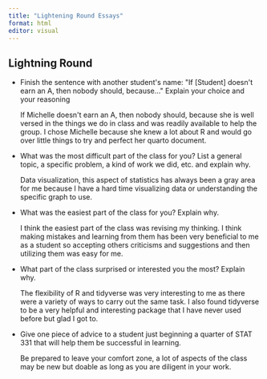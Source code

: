 ```yaml
---
title: "Lightening Round Essays"
format: html
editor: visual
---
```


## Lightning Round

-   Finish the sentence with another student\'s name: \"If \[Student\] doesn\'t earn an A, then nobody should, because...\" Explain your choice and your reasoning

    If Michelle doesn\'t earn an A, then nobody should, because she is well versed in the things we do in class and was readily available to help the group. I chose Michelle because she knew a lot about R and would go over little things to try and perfect her quarto document.

-   What was the most difficult part of the class for you? List a general topic, a specific problem, a kind of work we did, etc. and explain why.

    Data visualization, this aspect of statistics has always been a gray area for me because I have a hard time visualizing data or understanding the specific graph to use.

-   What was the easiest part of the class for you? Explain why.

    I think the easiest part of the class was revising my thinking. I think making mistakes and learning from them has been very beneficial to me as a student so accepting others criticisms and suggestions and then utilizing them was easy for me.

-   What part of the class surprised or interested you the most? Explain why.

    The flexibility of R and tidyverse was very interesting to me as there were a variety of ways to carry out the same task. I also found tidyverse to be a very helpful and interesting package that I have never used before but glad I got to.

-   Give one piece of advice to a student just beginning a quarter of STAT 331 that will help them be successful in learning.

    Be prepared to leave your comfort zone, a lot of aspects of the class may be new but doable as long as you are diligent in your work.
